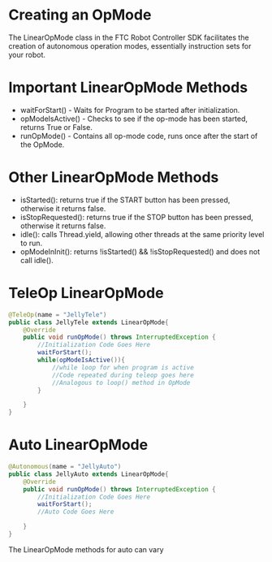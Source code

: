 # Creating an OpMode

The LinearOpMode class in the FTC Robot Controller SDK facilitates the creation of autonomous operation modes, essentially instruction sets for your robot.

# Important LinearOpMode Methods

- waitForStart() - Waits for Program to be started after initialization.
- opModeIsActive() - Checks to see if the op-mode has been started, returns True or False.
- runOpMode() - Contains all op-mode code, runs once after the start of the OpMode.

# Other LinearOpMode Methods

- isStarted(): returns true if the START button has been pressed, otherwise it returns false.
- isStopRequested(): returns true if the STOP button has been pressed, otherwise it returns false.
- idle(): calls Thread.yield, allowing other threads at the same priority level to run.
- opModeInInit(): returns !isStarted() && !isStopRequested() and does not call idle().

# TeleOp LinearOpMode

```java 
@TeleOp(name = "JellyTele")
public class JellyTele extends LinearOpMode{
    @Override
    public void runOpMode() throws InterruptedException {
        //Initialization Code Goes Here
        waitForStart();
        while(opModeIsActive()){ 
            //while loop for when program is active
            //Code repeated during teleop goes here
            //Analogous to loop() method in OpMode
        }

    }
}
```

# Auto LinearOpMode

```java
@Autonomous(name = "JellyAuto")
public class JellyAuto extends LinearOpMode{
    @Override
    public void runOpMode() throws InterruptedException {
        //Initialization Code Goes Here
        waitForStart();
        //Auto Code Goes Here

    }
}
```

 
<Callout type="info" emoji="💡">
  The LinearOpMode methods for auto can vary
</Callout>